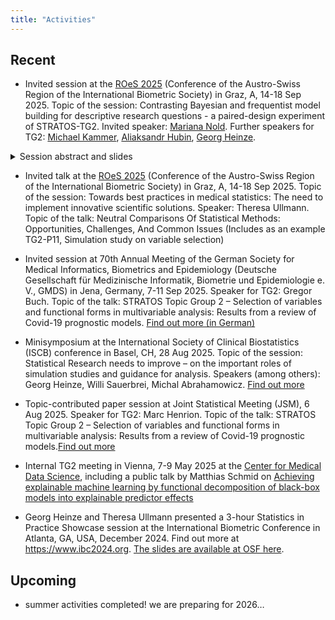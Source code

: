 ```yaml
---
title: "Activities"
---
```



## Recent

* Invited session at the [ROeS 2025](https://roes2025.at/index.html) (Conference of the Austro-Swiss Region of the International Biometric Society) in Graz, A, 14-18 Sep 2025. Topic of the session: Contrasting Bayesian and frequentist model building for descriptive research questions - a paired-design experiment of STRATOS-TG2. Invited speaker: [Mariana Nold](/assets/Mariana_slides_Roes_2025.pdf). Further speakers for TG2: [Michael Kammer](/assets/20250902_Kammer.pdf), [Aliaksandr Hubin](/assets/Aliaksandr_slides_Roes_2025.pdf), [Georg Heinze](/assets/2025-09 Roes Heinze.pdf).

<details>
  <summary>Session abstract and slides</summary>

### Abstract 

Statistical inference is characterized by a rich epistemological diversity, underpinned by both historical and contemporary debates. The frequentist approach, never having been a closed theory, was characterized by conflicts within statistical methodologies. Similarly, significant differences and even conflicts have existed both within and between frequentist and Bayesian schools.
Despite these tensions, efforts have been made to combine the strengths of frequentist and Bayesian approaches in a pragmatic manner, rather than adhering dogmatically to one paradigm. Our session aims to explore the extent to which modelling approaches are inherently frequentist or Bayesian, and whether these distinctions lead to divergent results. We will compare Bayesian and frequentist model building in four case studies: predicting bacteremia, estimating the proportion of body fat, describing the orbits of exoplanets, investigating the sense of school-belonging in Austrian pupils. For each case study, a research question suited to a multivariable regression model was defined. Two analysis plans were developed per study by different individuals: one Bayesian and one frequentist. Data is currently being analyzed in parallel, and results will be presented in the session. We will thoroughly discuss each step, examining the nuances of each approach to enhance understanding of the methodological and practical implications of statistical inference paradigms in complex, real-world problems.

Pictures: 

[Starting the session](/assets/1758101359311.jpeg) (thanks to Sereina Herzog)

[After the session](/assets/PXL_20250918_080447284.jpg) (thanks to Alexandra Kaider)

</details>



* Invited talk at the [ROeS 2025](https://roes2025.at/index.html) (Conference of the Austro-Swiss Region of the International Biometric Society) in Graz, A, 14-18 Sep 2025. Topic of the session: Towards best practices in medical statistics: The need to implement innovative scientific solutions. Speaker: Theresa Ullmann. Topic of the talk: Neutral Comparisons Of Statistical Methods: Opportunities, Challenges, And Common Issues (Includes as an example TG2-P11, Simulation study on variable selection)


* Invited session at 70th Annual Meeting of the German Society for Medical Informatics, Biometrics and Epidemiology (Deutsche Gesellschaft für Medizinische Informatik, Biometrie und Epidemiologie e. V., GMDS) in Jena, Germany, 7-11 Sep 2025. Speaker for TG2: Gregor Buch. Topic of the talk: STRATOS Topic Group 2 – Selection of variables and functional forms in multivariable analysis: Results from a review of Covid-19 prognostic models. [Find out more (in German)](https://gmds2025.de/)

* Minisymposium at the International Society of Clinical Biostatistics (ISCB) conference in Basel, CH, 28 Aug 2025. Topic of the session: Statistical Research needs to improve – on the important roles of simulation studies and guidance for analysis. Speakers (among others): Georg Heinze, Willi Sauerbrei, Michal Abrahamowicz. [Find out more](https://iscb2025.info/mini-symposia.html#mini-symposium-3-statistical-research-needs-to-improve-on-the-important-roles-of-simulation-studies-and-guidance-for-analysis)

* Topic-contributed paper session at Joint Statistical Meeting (JSM), 6 Aug 2025. Speaker for TG2: Marc Henrion. Topic of the talk: STRATOS Topic Group 2 – Selection of variables and functional forms in multivariable analysis: Results from a review of Covid-19 prognostic models.[Find out more](https://ww2.amstat.org/meetings/jsm/2025/)

* Internal TG2 meeting in Vienna, 7-9 May 2025 at the [Center for Medical Data Science](https://data-science.meduniwien.ac.at), including a public talk by Matthias Schmid on [Achieving explainable machine learning by functional decomposition of black-box models into explainable predictor effects](https://viennabiometrics.github.io/abstracts/20250805_WBS_Schmid.pdf)

* Georg Heinze and Theresa Ullmann presented a 3-hour Statistics in Practice Showcase session at the International Biometric Conference in Atlanta, GA, USA, December 2024. Find out more at [https://www.ibc2024.org](https://www.ibc2024.org/events/showcase). [The slides are available at OSF here](https://osf.io/a5gtk/).


## Upcoming


* summer activities completed! we are preparing for 2026...


